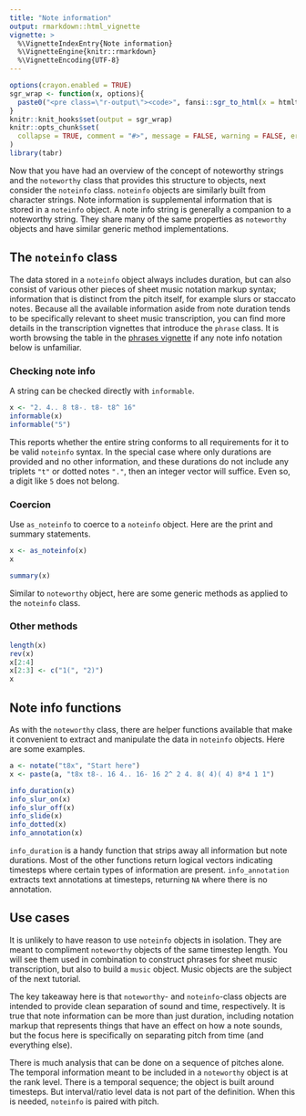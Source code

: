 ---
title: "Note information"
output: rmarkdown::html_vignette
vignette: >
  %\VignetteIndexEntry{Note information}
  %\VignetteEngine{knitr::rmarkdown}
  %\VignetteEncoding{UTF-8}
---

```{r setup, include = FALSE}
options(crayon.enabled = TRUE)
sgr_wrap <- function(x, options){
  paste0("<pre class=\"r-output\"><code>", fansi::sgr_to_html(x = htmltools::htmlEscape(x)), "</code></pre>")
}
knitr::knit_hooks$set(output = sgr_wrap)
knitr::opts_chunk$set(
  collapse = TRUE, comment = "#>", message = FALSE, warning = FALSE, error = FALSE, tidy = FALSE, out.width = "100%"
)
library(tabr)
```

Now that you have had an overview of the concept of noteworthy strings and the `noteworthy` class that provides this structure to objects, next consider the `noteinfo` class. `noteinfo` objects are similarly built from character strings. Note information is supplemental information that is stored in a `noteinfo` object. A note info string is generally a companion to a noteworthy string. They share many of the same properties as `noteworthy` objects and have similar generic method implementations.

## The `noteinfo` class

The data stored in a `noteinfo` object always includes duration, but can also consist of various other pieces of sheet music notation markup syntax; information that is distinct from the pitch itself, for example slurs or staccato notes. Because all the available information aside from note duration tends to be specifically relevant to sheet music transcription, you can find more details in the transcription vignettes that introduce the `phrase` class. It is worth browsing the table in the [phrases vignette](https://leonawicz.github.io/tabr/articles/tabr-phrases.html) if any note info notation below is unfamiliar.

### Checking note info

A string can be checked directly with `informable`.

```{r informable}
x <- "2. 4.. 8 t8-. t8- t8^ 16"
informable(x)
informable("5")
```

This reports whether the entire string conforms to all requirements for it to be valid `noteinfo` syntax. In the special case where only durations are provided and no other information, and these durations do not include any triplets `"t"` or dotted notes `"."`, then an integer vector will suffice. Even so, a digit like `5` does not belong.

### Coercion

Use `as_noteinfo` to coerce to a `noteinfo` object. Here are the print and summary statements.

```{r as_noteinfo}
x <- as_noteinfo(x)
x

summary(x)
```

Similar to `noteworthy` object, here are some generic methods as applied to the `noteinfo` class.

### Other methods

```{r methods}
length(x)
rev(x)
x[2:4]
x[2:3] <- c("1(", "2)")
x
```

## Note info functions

As with the `noteworthy` class, there are helper functions available that make it convenient to extract and manipulate the data in `noteinfo` objects. Here are some examples.

```{r funs}
a <- notate("t8x", "Start here")
x <- paste(a, "t8x t8-. 16 4.. 16- 16 2^ 2 4. 8( 4)( 4) 8*4 1 1")

info_duration(x)
info_slur_on(x)
info_slur_off(x)
info_slide(x)
info_dotted(x)
info_annotation(x)
```

`info_duration` is a handy function that strips away all information but note durations. Most of the other functions return logical vectors indicating timesteps where certain types of information are present. `info_annotation` extracts text annotations at timesteps, returning `NA` where there is no annotation.

## Use cases

It is unlikely to have reason to use `noteinfo` objects in isolation. They are meant to compliment `noteworthy` objects of the same timestep length. You will see them used in combination to construct phrases for sheet music transcription, but also to build a `music` object. Music objects are the subject of the next tutorial.

The key takeaway here is that `noteworthy`- and `noteinfo`-class objects are intended to provide clean separation of sound and time, respectively. It is true that note information can be more than just duration, including notation markup that represents things that have an effect on how a note sounds, but the focus here is specifically on separating pitch from time (and everything else).

There is much analysis that can be done on a sequence of pitches alone. The temporal information meant to be included in a `noteworthy` object is at the rank level. There is a temporal sequence; the object is built around timesteps. But interval/ratio level data is not part of the definition. When this is needed, `noteinfo` is paired with pitch.
